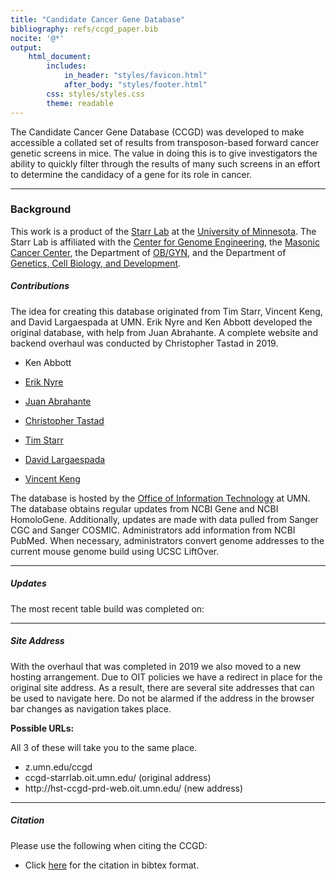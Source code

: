 ```yaml
---
title: "Candidate Cancer Gene Database"
bibliography: refs/ccgd_paper.bib
nocite: '@*'
output:
    html_document:
        includes:
            in_header: "styles/favicon.html"
            after_body: "styles/footer.html"
        css: styles/styles.css
        theme: readable
---
```


The Candidate Cancer Gene Database (CCGD) was developed to make accessible a collated set of results from transposon-based forward cancer genetic screens in mice. The value in doing this is to give investigators the ability to quickly filter through the results of many such screens in an effort to determine the candidacy of a gene for its role in cancer.

***

### Background

This work is a product of the [Starr Lab](http://www.med.umn.edu/starrlab/) at the [University of Minnesota](http://www.umn.edu/). The Starr Lab is affiliated with the [Center for Genome Engineering](http://www.cge.umn.edu/), the [Masonic Cancer Center](http://www.cancer.umn.edu/), the Department of [OB/GYN](http://www.obgyn.umn.edu/), and the Department of [Genetics, Cell Biology, and Development](http://www.cbs.umn.edu/gcd/).

##### Contributions

The idea for creating this database originated from Tim Starr, Vincent Keng, and David Largaespada at UMN. Erik Nyre and Ken Abbott developed the original database, with help from Juan Abrahante. A complete website and backend overhaul was conducted by Christopher Tastad in 2019.

* Ken Abbott
* [Erik Nyre](https://www.dorsey.com/people/n/nyre-erik)
* [Juan Abrahante](https://research.umn.edu/units/umii/about-us/staff-directory/juan-e-abrahante-phd)
* [Christopher Tastad](https://github.com/ctastad)

* [Tim Starr](https://med.umn.edu/bio/obgyn-faculty/tim-starr)
* [David Largaespada](https://www.pediatrics.umn.edu/bio/largaespada-lab-members/david-largaespada)
* [Vincent Keng](https://www.polyu.edu.hk/abct/en/staff/academic_staff/index.php?id=wvkeng)


The database is hosted by the [Office of Information Technology](https://it.umn.edu/office-information-technology) at UMN. The database obtains regular updates from NCBI Gene and NCBI HomoloGene. Additionally, updates are made with data pulled from Sanger CGC and Sanger COSMIC. Administrators add information from NCBI PubMed. When necessary, administrators convert genome addresses to the current mouse genome build using UCSC LiftOver.

***

##### Updates

The most recent table build was completed on:

<object type="text/html"
        height=40px
        data="build_date.txt"></object>

***

##### Site Address

With the overhaul that was completed in 2019 we also moved to a new hosting arrangement. Due to OIT policies we have a redirect in place for the original site address. As a result, there are several site addresses that can be used to navigate here. Do not be alarmed if the address in the browser bar changes as navigation takes place.

**Possible URLs:**

All 3 of these will take you to the same place.

* z.umn.edu/ccgd
* ccgd-starrlab.oit.umn.edu/ (original address)
* http://hst-ccgd-prd-web.oit.umn.edu/ (new address)

***

##### Citation

Please use the following when citing the CCGD:

* Click <a href="refs/ccgd_paper.bib" download>here</a> for the citation in bibtex format.

